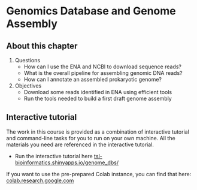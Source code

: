 # Genomics Database and Genome Assembly

## About this chapter

1.  Questions
    -   How can I use the ENA and NCBI to download sequence reads?
    -   What is the overall pipeline for assembling genomic DNA reads?
    -   How can I annotate an assembled prokaryotic genome?
2.  Objectives
    -   Download some reads identified in ENA using efficient tools
    -   Run the tools needed to build a first draft genome assembly

## Interactive tutorial

The work in this course is provided as a combination of interactive tutorial and command-line tasks for you to run on your own machine. All the materials you need are referenced in the interactive tutorial.

::: {.callout-note}

  * Run the interactive tutorial here <a href="https://tsl-bioinformatics.shinyapps.io/genome_dbs/">tsl-bioinformatics.shinyapps.io/genome_dbs/</a>

If you want to use the pre-prepared Colab instance, you can find that here:
<a href="https://colab.research.google.com/drive/1LJffmZ4yuzEjvtWp6Sj5tSibyTKJb_b1?usp=sharing">colab.research.google.com</a>
:::
